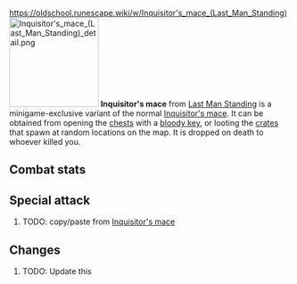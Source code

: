 https://oldschool.runescape.wiki/w/Inquisitor's_mace_(Last_Man_Standing)
{{Infobox Item
|name = Inquisitor's mace
|image = [[File:Inquisitor's mace (Last Man Standing).png]]
|release = [[06 February]] [[2020]]
|update = Last Man Standing Beta and Splashing Restrictions  # TODO: Update this
|members = No
|quest = No
|tradeable = No
|placeholder = No
|equipable = Yes
|stackable = No
|noteable = Yes
|options = Wield, Drop   # TODO: Update this
|examine = A powerful mace once wielded by the turncloak justiciar.
|value = 20
|alchable = No
|weight = 1.814
|id = 27198
}}
[[File:Inquisitor's mace (Last Man Standing) detail.png|160px|left]]
'''Inquisitor's mace''' from [[Last Man Standing]] is a minigame-exclusive variant of the normal [[Inquisitor's mace]]. It can be obtained from opening the [[Chest (Last Man Standing)|chests]] with a [[bloody key]], or looting the [[Crate (Last Man Standing)|crates]] that spawn at random locations on the map. It is dropped on death to whoever killed you.

==Combat stats==
{{Infobox Bonuses
|astab = 52
|aslash = -4
|acrush = 95
|amagic = 0
|arange = 0
|dstab = 0
|dslash = 0
|dcrush = 0
|dmagic = 0
|drange = 0
|str = 89
|rstr = 0
|mdmg = 0
|prayer = 2
|slot = weapon
|speed = 4
|attackrange = 1
|combatstyle = spiked
|image = [[File:Inquisitor's mace equipped male.png|160px]]
|altimage = [[File:Inquisitor's mace equipped female.png|160px]]
}}

{{CombatStyles|spiked|speed=4|attackrange=1}}

==Special attack==
# TODO: copy/paste from [[Inquisitor's mace]]

==Changes==
# TODO: Update this
{{Subject changes header}}
{{Subject changes
|date = 4 August 2016
|update = Last Man Standing
|change = The item was made fully available with the release of Last Man Standing.
}}
{{Subject changes footer}}

{{Last Man Standing In-game Items}}